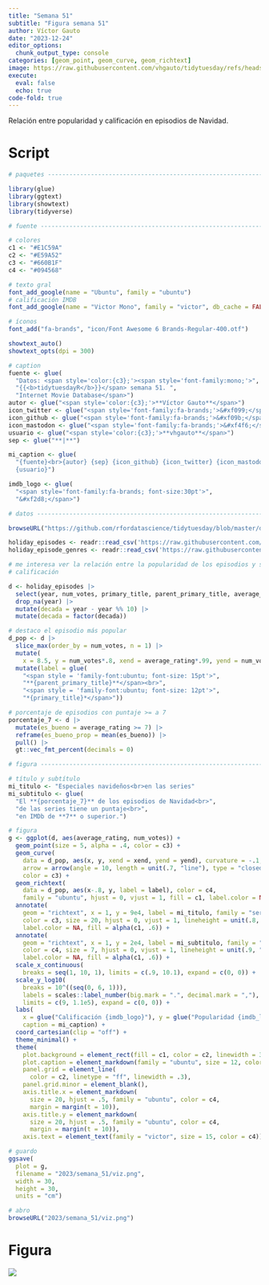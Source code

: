 ```yaml
---
title: "Semana 51"
subtitle: "Figura semana 51"
author: Víctor Gauto
date: "2023-12-24"
editor_options:
  chunk_output_type: console
categories: [geom_point, geom_curve, geom_richtext]
image: https://raw.githubusercontent.com/vhgauto/tidytuesday/refs/heads/main/2023/semana_51/viz.png
execute:
  eval: false
  echo: true
code-fold: true
---
```


Relación entre popularidad y calificación en episodios de Navidad.

# Script

```r

# paquetes ----------------------------------------------------------------

library(glue)
library(ggtext)
library(showtext)
library(tidyverse)

# fuente ------------------------------------------------------------------

# colores
c1 <- "#E1C59A"
c2 <- "#E59A52"
c3 <- "#660B1F"
c4 <- "#094568"

# texto gral
font_add_google(name = "Ubuntu", family = "ubuntu")
# calificación IMDB
font_add_google(name = "Victor Mono", family = "victor", db_cache = FALSE)

# íconos
font_add("fa-brands", "icon/Font Awesome 6 Brands-Regular-400.otf")

showtext_auto()
showtext_opts(dpi = 300)

# caption
fuente <- glue(
  "Datos: <span style='color:{c3};'><span style='font-family:mono;'>",
  "{{<b>tidytuesdayR</b>}}</span> semana 51. ",
  "Internet Movie Database</span>")
autor <- glue("<span style='color:{c3};'>**Víctor Gauto**</span>")
icon_twitter <- glue("<span style='font-family:fa-brands;'>&#xf099;</span>")
icon_github <- glue("<span style='font-family:fa-brands;'>&#xf09b;</span>")
icon_mastodon <- glue("<span style='font-family:fa-brands;'>&#xf4f6;</span>")
usuario <- glue("<span style='color:{c3};'>**vhgauto**</span>")
sep <- glue("**|**")

mi_caption <- glue(
  "{fuente}<br>{autor} {sep} {icon_github} {icon_twitter} {icon_mastodon} 
  {usuario}")

imdb_logo <- glue(
  "<span style='font-family:fa-brands; font-size:30pt'>",
  "&#xf2d8;</span>")

# datos -------------------------------------------------------------------

browseURL("https://github.com/rfordatascience/tidytuesday/blob/master/data/2023/2023-12-19/readme.md")

holiday_episodes <- readr::read_csv('https://raw.githubusercontent.com/rfordatascience/tidytuesday/master/data/2023/2023-12-19/holiday_episodes.csv')
holiday_episode_genres <- readr::read_csv('https://raw.githubusercontent.com/rfordatascience/tidytuesday/master/data/2023/2023-12-19/holiday_episode_genres.csv')

# me interesa ver la relación entre la popularidad de los episodios y su 
# calificación

d <- holiday_episodes |> 
  select(year, num_votes, primary_title, parent_primary_title, average_rating) |> 
  drop_na(year) |> 
  mutate(decada = year - year %% 10) |> 
  mutate(decada = factor(decada))

# destaco el episodio más popular
d_pop <- d |> 
  slice_max(order_by = num_votes, n = 1) |> 
  mutate(
    x = 8.5, y = num_votes*.8, xend = average_rating*.99, yend = num_votes) |> 
  mutate(label = glue(
    "<span style = 'family-font:ubuntu; font-size: 15pt'>",
    "**{parent_primary_title}**</span><br>",
    "<span style = 'family-font:ubuntu; font-size: 12pt'>",
    "*{primary_title}*</span>"))

# porcentaje de episodios con puntaje >= a 7
porcentaje_7 <- d |> 
  mutate(es_bueno = average_rating >= 7) |> 
  reframe(es_bueno_prop = mean(es_bueno)) |> 
  pull() |> 
  gt::vec_fmt_percent(decimals = 0)

# figura ------------------------------------------------------------------

# título y subtítulo
mi_titulo <- "Especiales navideños<br>en las series"
mi_subtitulo <- glue(
  "El **{porcentaje_7}** de los episodios de Navidad<br>",
  "de las series tiene un puntaje<br>",
  "en IMDb de **7** o superior.")

# figura
g <- ggplot(d, aes(average_rating, num_votes)) +
  geom_point(size = 5, alpha = .4, color = c3) +
  geom_curve(
    data = d_pop, aes(x, y, xend = xend, yend = yend), curvature = -.1,
    arrow = arrow(angle = 10, length = unit(.7, "line"), type = "closed"),
    color = c3) +
  geom_richtext(
    data = d_pop, aes(x-.8, y, label = label), color = c4,
    family = "ubuntu", hjust = 0, vjust = 1, fill = c1, label.color = NA) +
  annotate(
    geom = "richtext", x = 1, y = 9e4, label = mi_titulo, family = "serif",
    color = c3, size = 20, hjust = 0, vjust = 1, lineheight = unit(.8, "line"),
    label.color = NA, fill = alpha(c1, .6)) +
  annotate(
    geom = "richtext", x = 1, y = 2e4, label = mi_subtitulo, family = "ubuntu",
    color = c4, size = 7, hjust = 0, vjust = 1, lineheight = unit(.9, "line"),
    label.color = NA, fill = alpha(c1, .6)) +
  scale_x_continuous(
    breaks = seq(1, 10, 1), limits = c(.9, 10.1), expand = c(0, 0)) +
  scale_y_log10(
    breaks = 10^((seq(0, 6, 1))),
    labels = scales::label_number(big.mark = ".", decimal.mark = ","),
    limits = c(9, 1.1e5), expand = c(0, 0)) +
  labs(
    x = glue("Calificación {imdb_logo}"), y = glue("Popularidad {imdb_logo}"),
    caption = mi_caption) +
  coord_cartesian(clip = "off") +
  theme_minimal() +
  theme(
    plot.background = element_rect(fill = c1, color = c2, linewidth = 3),
    plot.caption = element_markdown(family = "ubuntu", size = 12, color = c4),
    panel.grid = element_line(
      color = c2, linetype = "ff", linewidth = .3),
    panel.grid.minor = element_blank(),
    axis.title.x = element_markdown(
      size = 20, hjust = .5, family = "ubuntu", color = c4, 
      margin = margin(t = 10)),
    axis.title.y = element_markdown(
      size = 20, hjust = .5, family = "ubuntu", color = c4, 
      margin = margin(t = 10)),
    axis.text = element_text(family = "victor", size = 15, color = c4))

# guardo
ggsave(
  plot = g,
  filename = "2023/semana_51/viz.png",
  width = 30,
  height = 30,
  units = "cm")

# abro
browseURL("2023/semana_51/viz.png")
```

# Figura

![](https://raw.githubusercontent.com/vhgauto/tidytuesday/refs/heads/main/2023/semana_51/viz.png)


